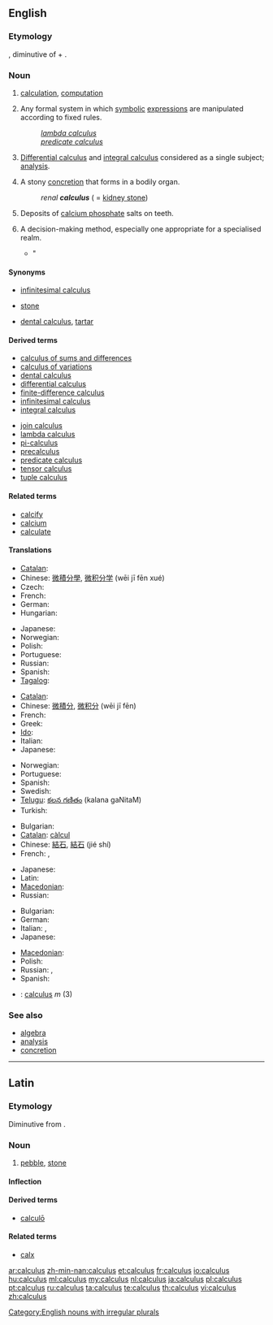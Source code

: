 {{wikipedia|dab=calculus (disambiguation)|calculus}}
==English==

===Etymology===
{{etyl|la}} {{term|calculus||pebble or stone used for counting|lang=la}}, diminutive of {{term|calx||limestone|lang=la}} + {{term|-ulus|lang=la}}.

===Noun===
{{wikipedia}}
{{en-noun|calculi|pl2=calculuses|-}}

# {{dated|countable}} [[calculation]], [[computation]]
# {{countable|mathematics}} Any formal system in which [[symbolic]] [[expression]]s are manipulated according to fixed rules.
#: ''[[lambda calculus]]''
#: ''[[predicate calculus]]''
# {{uncountable|mathematics}} [[differential calculus|Differential calculus]] and [[integral calculus]] considered as a single subject; [[analysis]].
# {{countable|medicine}} A stony [[concretion]] that forms in a bodily organ.
#: ''renal '''calculus''''' ( = [[kidney stone]])
# {{uncountable|dentistry}} Deposits of [[calcium phosphate]] salts on teeth.
# {{countable}} A decision-making method, especially one appropriate for a specialised realm.
#* {{quote-news|title=Cameron calls for bankers’ ‘day of reckoning’|work=Financial Times|date=Dec 16|year=2008|passage=The Tory leader refused to state how many financiers he thought should end up in jail, saying: “There is not some simple '''calculus'''.}}"

====Synonyms====
* {{i-c|in analysis}} [[infinitesimal calculus]]
* {{i-c|in medicine}} [[stone]]
* {{i-c|in dentistry}} [[dental calculus]], [[tartar]]

====Derived terms====
<!--see Wikipedia for definitions-->
{{top2}}
* [[calculus of sums and differences]]
* [[calculus of variations]]
* [[dental calculus]]
* [[differential calculus]]
* [[finite-difference calculus]]
* [[infinitesimal calculus]]
* [[integral calculus]]
{{mid2}}
* [[join calculus]]
* [[lambda calculus]]
* [[pi-calculus]]
* [[precalculus]]
* [[predicate calculus]]
* [[tensor calculus]]
* [[tuple calculus]]
{{bottom}}

====Related terms====
* [[calcify]]
* [[calcium]]
* [[calculate]]

====Translations====
{{trans-top|formal mathematical system}}
* [[Catalan]]: {{t+|ca|càlcul|m}}
* Chinese: [[微積分學]], [[微积分学]] (wēi jī fēn xué)
* Czech: {{t+|cs|počet|m}}
* French: {{t+|fr|calcul|m}}
* German: {{t+|de|Kalkül|m}}
* Hungarian: {{t+|hu|kalkulus}}
{{trans-mid}}
* Japanese: {{t-|ja|微積分学|tr=bisekibungaku}}
* Norwegian: {{t|no|beregning|m+f}}
* Polish: {{t+|pl|rachunek|m}}
* Portuguese: {{t+|pt|cálculo}}
* Russian: {{t|ru|счисление|n|sc=Cyrl}}
* Spanish: {{t+|es|cálculo|m}}
* [[Tagalog]]: {{t-|tl|tayahan|xs=Tagalog}}
{{trans-bottom}}

{{trans-top|differential calculus and integral calculus considered as a single subject}}
* [[Catalan]]: {{t+|ca|càlcul|m}}
* Chinese: [[微積分]], [[微积分]] (wēi jī fēn)
* French: {{t+|fr|calcul|m}}
* Greek: {{t+|el|λογισμός|m}}
* [[Ido]]: {{t+|io|kalkulo|xs=Ido}}
* Italian: {{t-|it|calcolo|it|m}}
* Japanese: {{t+|ja|微積分|tr=bisekibun}}
{{trans-mid}}
* Norwegian: {{t+|no|matematikk|m}}
* Portuguese: {{t+|pt|cálculo|m}}
* Spanish: {{t+|es|cálculo diferencial|m}}
* Swedish: {{t+|sv|analys|c}}
* [[Telugu]]: [[కలన గణితం]] (kalana gaNitaM)
* Turkish: {{t+|tr|kalkülüs}}
{{trans-bottom}}

{{trans-top|stony concretion in an organ}}
* Bulgarian: {{t+|bg|камък|m}}
* [[Catalan]]: [[càlcul]] {{m}}
* Chinese: [[結石]], [[結石]] (jié shí)
* French: {{t+|fr|calcul|m}}, {{t+|fr|lithiase|f}}
{{trans-mid}}
* Japanese: {{t-|ja|結石|tr=kesseki}}
* Latin: {{t-|la|lapillus|m}}
* [[Macedonian]]: {{t-|mk|камен|m|tr=kámen}}
* Russian: {{t|ru|камень|sc=Cyrl}}
{{trans-bottom}}

{{trans-top|deposits on teeth}}
* Bulgarian: {{t|bg|зъбен камък}}
* German: {{t+|de|Zahnstein|m}}
* Italian: {{t-|it|tartaro|m}}, {{t+|it|tartaro dentario|m}}
* Japanese: {{t-|ja|歯石|tr=shiseki|sc=Japan}}
{{trans-mid}}
* [[Macedonian]]: {{t|mk|забен камен|m|tr=záben kámen}}
* Polish: {{t+|pl|kamień nazębny|m}}
* Russian: {{t|ru|зубной камень|m|sc=Cyrl}},  {{t|ru|зубной налёт|m|sc=Cyrl}}
* Spanish: {{t+|es|sarro|m}}
{{trans-bottom}}

<!--Remove this section once all of the translations below have been moved into the tables above.-->
{{checktrans-top}}
* {{ttbc|Latin}}: [[calculus#Latin|calculus]] ''m'' (3)
{{trans-bottom}}

===See also===
* [[algebra]]
* [[analysis]]
* [[concretion]]

[[Category:English nouns with irregular plurals]]

----

==Latin==

===Etymology===
Diminutive from {{suffix|calx|ulus|gloss1=limestone, game counter|lang=la}}.

===Noun===
{{la-noun|calculus|calculi|calculī|m|second}}

# [[pebble]], [[stone]]

====Inflection====
{{la-decl-2nd|calcul}}

====Derived terms====
* [[calculo#Latin|calculō]]

====Related terms====
* [[calx]]

[[ar:calculus]]
[[zh-min-nan:calculus]]
[[et:calculus]]
[[fr:calculus]]
[[io:calculus]]
[[hu:calculus]]
[[ml:calculus]]
[[my:calculus]]
[[nl:calculus]]
[[ja:calculus]]
[[pl:calculus]]
[[pt:calculus]]
[[ru:calculus]]
[[ta:calculus]]
[[te:calculus]]
[[th:calculus]]
[[vi:calculus]]
[[zh:calculus]]